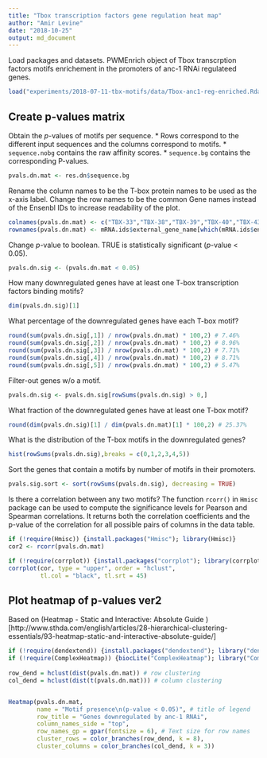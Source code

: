 ```yaml
---
title: "Tbox transcription factors gene regulation heat map"
author: "Amir Levine"
date: "2018-10-25"
output: md_document
---
```


Load packages and datasets.
PWMEnrich object of Tbox transcrption factors motifs enrichement in the promoters of anc-1 RNAi regulateed genes.
```r
load("experiments/2018-07-11-tbx-motifs/data/Tbox-anc1-reg-enriched.Rdata")
```


## Create p-values matrix
Obtain the *p*-values of motifs per sequence.
* Rows correspond to the different input sequences and the columns correspond to motifs.
* `sequence.nobg` contains the raw affinity scores.
* `sequence.bg` contains the corresponding P-values.
```r
pvals.dn.mat <- res.dn$sequence.bg
```


Rename the column names to be the T-box protein names to be used as the x-axis label.
Change the row names to be the common Gene names instead of the Ensenbl IDs to increase readability of the plot.

```r
colnames(pvals.dn.mat) <- c("TBX-33","TBX-38","TBX-39","TBX-40","TBX-43")
rownames(pvals.dn.mat) <- mRNA.ids$external_gene_name[which(mRNA.ids$ensembl_gene_id %in% rownames(pvals.dn.mat))]
```

Change *p*-value to boolean. TRUE is statistically significant (*p*-value < 0.05).
```r
pvals.dn.sig <- (pvals.dn.mat < 0.05)
```

How many downregulated genes have at least one T-box transcription factors binding motifs?
```r
dim(pvals.dn.sig)[1]
```

What percentage of the downregulated genes have each T-box motif?
```r
round(sum(pvals.dn.sig[,1]) / nrow(pvals.dn.mat) * 100,2) # 7.46%
round(sum(pvals.dn.sig[,2]) / nrow(pvals.dn.mat) * 100,2) # 8.96%
round(sum(pvals.dn.sig[,3]) / nrow(pvals.dn.mat) * 100,2) # 7.71%
round(sum(pvals.dn.sig[,4]) / nrow(pvals.dn.mat) * 100,2) # 8.71%
round(sum(pvals.dn.sig[,5]) / nrow(pvals.dn.mat) * 100,2) # 5.47%
```

Filter-out genes w/o a motif.
```r
pvals.dn.sig <- pvals.dn.sig[rowSums(pvals.dn.sig) > 0,]
```

What fraction of the downregulated genes have at least one T-box motif?
```r
round(dim(pvals.dn.sig)[1] / dim(pvals.dn.mat)[1] * 100,2) # 25.37%
```

What is the distribution of the T-box motifs in the downregulated genes?
```r
hist(rowSums(pvals.dn.sig),breaks = c(0,1,2,3,4,5))
```

Sort the genes that contain a motifs by number of motifs in their promoters.
```r
pvals.sig.sort <- sort(rowSums(pvals.dn.sig), decreasing = TRUE)
```

Is there a correlation between any two motifs?
The function `rcorr()` in `Hmisc` package can be used to compute the significance levels for Pearson and Spearman correlations. It returns both the correlation coefficients and the p-value of the correlation for all possible pairs of columns in the data table.

```r
if (!require(Hmisc)) {install.packages("Hmisc"); library(Hmisc)}
cor2 <- rcorr(pvals.dn.mat)

if (!require(corrplot)) {install.packages("corrplot"); library(corrplot)}
corrplot(cor, type = "upper", order = "hclust", 
         tl.col = "black", tl.srt = 45)
```


## Plot heatmap of p-values ver2
Based on (Heatmap - Static and Interactive: Absolute Guide
)[http://www.sthda.com/english/articles/28-hierarchical-clustering-essentials/93-heatmap-static-and-interactive-absolute-guide/]
```r
if (!require(dendextend)) {install.packages("dendextend"); library("dendextend")}
if (!require(ComplexHeatmap)) {biocLite("ComplexHeatmap"); library("ComplexHeatmap")}
               
row_dend = hclust(dist(pvals.dn.mat)) # row clustering
col_dend = hclust(dist(t(pvals.dn.mat))) # column clustering


Heatmap(pvals.dn.mat,
        name = "Motif presence\n(p-value < 0.05)", # title of legend
        row_title = "Genes downregulated by anc-1 RNAi",
        column_names_side = "top",
        row_names_gp = gpar(fontsize = 6), # Text size for row names
        cluster_rows = color_branches(row_dend, k = 8),
        cluster_columns = color_branches(col_dend, k = 3)) 
```